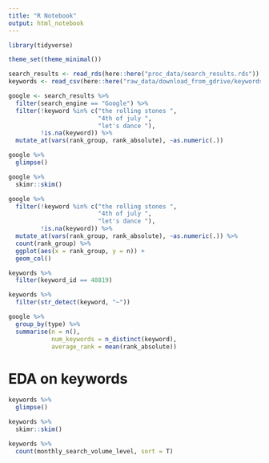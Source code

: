 ```yaml
---
title: "R Notebook"
output: html_notebook
---
```



```r
library(tidyverse)

theme_set(theme_minimal())
```


```r
search_results <- read_rds(here::here("proc_data/search_results.rds"))
keywords <- read_csv(here::here("raw_data/download_from_gdrive/keywords_60k.csv"))
```

```r
google <- search_results %>% 
  filter(search_engine == "Google") %>% 
  filter(!keyword %in% c("the rolling stones ",
                         "4th of july ",
                         "let's dance "),
         !is.na(keyword)) %>% 
  mutate_at(vars(rank_group, rank_absolute), ~as.numeric(.))
```


```r
google %>% 
  glimpse()
```

```r
google %>% 
  skimr::skim()
```

```r
google %>% 
  filter(!keyword %in% c("the rolling stones ",
                         "4th of july ",
                         "let's dance "),
         !is.na(keyword)) %>% 
  mutate_at(vars(rank_group, rank_absolute), ~as.numeric(.)) %>% 
  count(rank_group) %>% 
  ggplot(aes(x = rank_group, y = n)) +
  geom_col()
```



```r
keywords %>% 
  filter(keyword_id == 48819)
```

```r
keywords %>% 
  filter(str_detect(keyword, "~"))
```



```r
google %>% 
  group_by(type) %>% 
  summarise(n = n(),
            num_keywords = n_distinct(keyword),
            average_rank = mean(rank_absolute))
```

# EDA on keywords

```r
keywords %>% 
  glimpse()
```

```r
keywords %>% 
  skimr::skim()
```



```r
keywords %>% 
  count(monthly_search_volume_level, sort = T)
```

